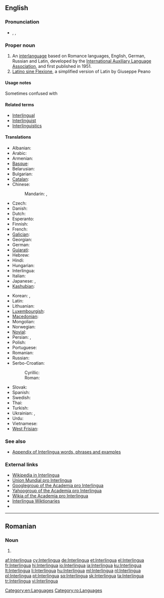 {{also|interlingua}}
==English==
{{wikipedia}}
{{interwiktionary|code=ia}}

===Pronunciation===
* {{enPR|ĭn'tə(r)lĭng"wə}}, {{IPA|/ˈɪntə(r)ˌlɪŋɡwə/}}, {{X-SAMPA|/"Int@(r)%lINgw@/}}

===Proper noun===
{{en-proper noun}}

# An [[interlanguage]] based on Romance languages, English, German, Russian and Latin, developed by the [[International Auxiliary Language Association]], and first published in 1951.
# [[Latino sine Flexione]], a simplified version of Latin by Giuseppe Peano

====Usage notes====
Sometimes confused with {{term|Interlingue}}

====Related terms====
* [[Interlingual]]
* [[Interlinguist]]
* [[Interlinguistics]]

====Translations====
{{trans-top|interlanguage based on Romance languages}}
* Albanian: {{t-|sq|interlingua|xs=Albanian}}
* Arabic: {{t|ar|إنترلنغوا|f|tr='intarlinghwa}}
* Armenian: {{t-|hy|ինտերլինգվա|tr=interlingva}}
* [[Basque]]: {{t+|eu|interlingua|xs=Basque}}
* Belarusian: {{t|be|інтэрлінгва|f|tr=interlínhva|xs=Belarusian}}
* Bulgarian: {{t|bg|интерлингва|f|tr=interlíngva}}
* [[Catalan]]: {{t|ca|interlingua|f}}
* Chinese:
*: Mandarin: {{t-|cmn|國際語|sc=Hani}},  {{t-|cmn|国际语|tr=Guójì-yǔ|sc=Hani}}
* Czech: {{t+|cs|interlingua}}
* Danish: {{t-|da|interlingua}}
* Dutch: {{t+|nl|Interlingua}}
* Esperanto: {{t+|eo|Interlingvao|xs=Esperanto}}
* Finnish: {{t+|fi|interlingua}}
* French: {{t+|fr|Interlingua}}
* [[Galician]]: {{t|gl|Interlingua}}
* Georgian: {{t|ka|ინტერლინგუა|tr=interlingua|sc=Geor|xs=Georgian}}
* German: {{t+|de|Interlingua}}
* [[Gujarati]]: {{t|gu|ઇંટરલિંગુઆ|tr=in.tarli.nguā}}
* Hebrew: {{t-|he|אינטרלינגואה|f|tr=interlingua}}
* Hindi: {{t+|hi|इंटरलिंगुआ|tr=in.tarli.nguā|xs=Hindi}}
* Hungarian: {{t+|hu|interlingva}}
* Interlingua: {{t+|ia|interlingua|xs=Interlingua}}
* Italian: {{t+|it|interlingua}}
* Japanese: {{t+|ja|インターリングア|tr=Intāringua}}, {{t|ja|インターリングア語|tr=Intāringua-go}}
* [[Kashubian]]: {{t|csb|interlingua}}
{{trans-mid}}
* Korean: {{t|ko|인테르링구아|tr=Intereuringgua|sc=Hang}}, {{t|ko|인터링구아|tr=Inteoringgua|sc=Hang}}
* Latin: {{t-|la|Interlingua}}
* Lithuanian: {{t+|lt|Interlingua|xs=Lithuanian}}
* [[Luxembourgish]]: {{t|lb|Interlingua}}
* [[Macedonian]]: {{t|mk|интерлингва|f|tr=interlíngva}}
* Mongolian: {{t|mn|интерлингва|tr=interlíngva|sc=Cyrl|xs=Mongolian}}
* Norwegian: {{t-|no|Interlingua}}
* [[Novial]]: {{t|nov|interlingua}}
* Persian: {{t|fa|زبان میانجی|tr=zabān-e miyānjī|xs=Persian}}, {{t|fa|اینترلینگو|tr=interlingua|xs=Persian}}
* Polish: {{t+|pl|interlingua|f}}
* Portuguese: {{t+|pt|interlíngua|f}}
* Romanian: {{t-|ro|Interlingua}}
* Russian: {{t|ru|интерлингва|f|tr=interlíngva}}
* Serbo-Croatian:
*: Cyrillic: {{t|sh|интерлингва|m}}
*: Roman: {{t|sh|interlingva|m}}
* Slovak: {{t+|sk|Interlingua}}
* Spanish: {{t+|es|interlingua|f}}
* Swedish: {{t+|sv|interlingua}}
* Thai: {{t|th|ภาษาอินเตอร์ลิงกวา|tr=paasăa inderlinggwaa}}
* Turkish: {{t+|tr|İnterlingua}}
* Ukrainian: {{t+|uk|інтерлінгва|f|tr=interlínhva, interlíngva|xs=Ukrainian}}, {{t+|uk|інтерлінґва|f|tr=interlíngva, interlínhva|xs=Ukrainian}}
* Urdu: {{t|ur|انٹرلنگوا|tr=in.tarli.nguā|xs=Urdu}}
* Vietnamese: {{t+|vi|Interlingua|xs=Vietnamese}}
* [[West Frisian]]: {{t|fy|Ynterlingua}}
{{trans-bottom}}

===See also===
* [[Appendix:Interlingua|Appendix of Interlingua words, phrases and examples]]

===External links===
* [http://ia.wikipedia.org Wikipedia in Interlingua]
* [http://www.interlingua.com Union Mundial pro Interlingua]
* [http://www.googlegroups.com/group/academiaprointerlingua/ Googlegroup of the Academia pro Interlingua]
* [http://www.yahoogroups.com/group/academiaprointerlingua/ Yahoogroup of the Academia pro Interlingua]
* [http://interlingua.wikia.com/wiki/Pagina_principal/en Wikia of the Academia pro Interlingua]
* [http://ia.wiktionary.org/wiki/Frontispicio Interlingua Wiktionaries]
* {{ISO 639|link=Ethnologue|1code=ia|code=ina}}

[[Category:en:Languages]]

----

==Romanian==

===Noun===
{{head|ro|proper noun|g=f}}

# {{l|en|Interlingua}}

[[Category:ro:Languages]]

[[af:Interlingua]]
[[cy:Interlingua]]
[[de:Interlingua]]
[[et:Interlingua]]
[[el:Interlingua]]
[[fr:Interlingua]]
[[hi:Interlingua]]
[[io:Interlingua]]
[[ia:Interlingua]]
[[ku:Interlingua]]
[[lt:Interlingua]]
[[li:Interlingua]]
[[hu:Interlingua]]
[[ml:Interlingua]]
[[nl:Interlingua]]
[[pl:Interlingua]]
[[pt:Interlingua]]
[[sq:Interlingua]]
[[sk:Interlingua]]
[[ta:Interlingua]]
[[tr:Interlingua]]
[[vi:Interlingua]]